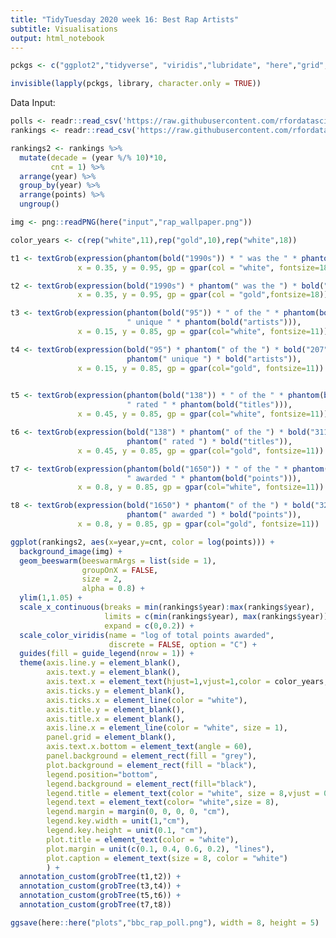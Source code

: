 ```yaml
---
title: "TidyTuesday 2020 week 16: Best Rap Artists"
subtitle: Visualisations
output: html_notebook
---
```


```r
pckgs <- c("ggplot2","tidyverse", "viridis","lubridate", "here","grid", "ggbeeswarm","ggpubr","png")

invisible(lapply(pckgs, library, character.only = TRUE))
```

Data Input:

```r
polls <- readr::read_csv('https://raw.githubusercontent.com/rfordatascience/tidytuesday/master/data/2020/2020-04-14/polls.csv')
rankings <- readr::read_csv('https://raw.githubusercontent.com/rfordatascience/tidytuesday/master/data/2020/2020-04-14/rankings.csv')
```

```r
rankings2 <- rankings %>% 
  mutate(decade = (year %/% 10)*10,
         cnt = 1) %>% 
  arrange(year) %>% 
  group_by(year) %>% 
  arrange(points) %>% 
  ungroup()

img <- png::readPNG(here("input","rap_wallpaper.png"))

color_years <- c(rep("white",11),rep("gold",10),rep("white",18))

t1 <- textGrob(expression(phantom(bold("1990s")) * " was the " * phantom(bold("golden era")) * " of the rap music:"),
               x = 0.35, y = 0.95, gp = gpar(col = "white", fontsize=18))

t2 <- textGrob(expression(bold("1990s") * phantom(" was the ") * bold("golden era") * phantom(" of the rap music:")),
               x = 0.35, y = 0.95, gp = gpar(col = "gold",fontsize=18))

t3 <- textGrob(expression(phantom(bold("95")) * " of the " * phantom(bold("207")) *
                          " unique " * phantom(bold("artists"))),
               x = 0.15, y = 0.85, gp = gpar(col="white", fontsize=11))

t4 <- textGrob(expression(bold("95") * phantom(" of the ") * bold("207") *
                          phantom(" unique ") * bold("artists")),
               x = 0.15, y = 0.85, gp = gpar(col="gold", fontsize=11))
                          

t5 <- textGrob(expression(phantom(bold("138")) * " of the " * phantom(bold("311")) *
                          " rated " * phantom(bold("titles"))),
               x = 0.45, y = 0.85, gp = gpar(col="white", fontsize=11))

t6 <- textGrob(expression(bold("138") * phantom(" of the ") * bold("311") *
                          phantom(" rated ") * bold("titles")),
               x = 0.45, y = 0.85, gp = gpar(col="gold", fontsize=11))

t7 <- textGrob(expression(phantom(bold("1650")) * " of the " * phantom(bold("3210")) *
                          " awarded " * phantom(bold("points"))),
               x = 0.8, y = 0.85, gp = gpar(col="white", fontsize=11))

t8 <- textGrob(expression(bold("1650") * phantom(" of the ") * bold("3210") *
                          phantom(" awarded ") * bold("points")),
               x = 0.8, y = 0.85, gp = gpar(col="gold", fontsize=11))

ggplot(rankings2, aes(x=year,y=cnt, color = log(points))) +
  background_image(img) +
  geom_beeswarm(beeswarmArgs = list(side = 1),
                groupOnX = FALSE,
                size = 2,
                alpha = 0.8) +
  ylim(1,1.05) +
  scale_x_continuous(breaks = min(rankings$year):max(rankings$year),
                     limits = c(min(rankings$year), max(rankings$year)),
                     expand = c(0,0.2)) +
  scale_color_viridis(name = "log of total points awarded",
                      discrete = FALSE, option = "C") +
  guides(fill = guide_legend(nrow = 1)) +
  theme(axis.line.y = element_blank(),
        axis.text.y = element_blank(),
        axis.text.x = element_text(hjust=1,vjust=1,color = color_years, size = 9),
        axis.ticks.y = element_blank(),
        axis.ticks.x = element_line(color = "white"),
        axis.title.y = element_blank(),
        axis.title.x = element_blank(),
        axis.line.x = element_line(color = "white", size = 1),
        panel.grid = element_blank(),
        axis.text.x.bottom = element_text(angle = 60),
        panel.background = element_rect(fill = "grey"),
        plot.background = element_rect(fill = "black"),
        legend.position="bottom",
        legend.background = element_rect(fill="black"),
        legend.title = element_text(color = "white", size = 8,vjust = 0.9),
        legend.text = element_text(color= "white",size = 8),
        legend.margin = margin(0, 0, 0, 0, "cm"),
        legend.key.width = unit(1,"cm"),
        legend.key.height = unit(0.1, "cm"),
        plot.title = element_text(color = "white"),
        plot.margin = unit(c(0.1, 0.4, 0.6, 0.2), "lines"),
        plot.caption = element_text(size = 8, color = "white")
        ) +
  annotation_custom(grobTree(t1,t2)) +
  annotation_custom(grobTree(t3,t4)) +
  annotation_custom(grobTree(t5,t6)) +
  annotation_custom(grobTree(t7,t8))

```

```r
ggsave(here::here("plots","bbc_rap_poll.png"), width = 8, height = 5)
```






